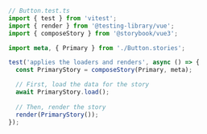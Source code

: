 ```ts
// Button.test.ts
import { test } from 'vitest';
import { render } from '@testing-library/vue';
import { composeStory } from '@storybook/vue3';

import meta, { Primary } from './Button.stories';

test('applies the loaders and renders', async () => {
  const PrimaryStory = composeStory(Primary, meta);

  // First, load the data for the story
  await PrimaryStory.load();
  
  // Then, render the story
  render(PrimaryStory());
});
```
